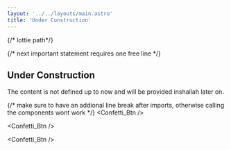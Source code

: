 ```yaml
---
layout: '../../layouts/main.astro'
title: 'Under Construction'
---
```


{/* lottie path*/}


{/* next important statement requires one free line */}


<article class="prose dark:prose-invert">


# Under Construction

The content is not defined up to now and will be provided inshallah later on.


{/* make sure to have an addional line break after imports, otherwise calling the components wont work */}
<Confetti_Btn />

<Confetti_Btn />

<Confetti_Btn />


<script src="https://unpkg.com/@lottiefiles/lottie-player@latest/dist/lottie-player.js"></script>

<lottie-player
  id="lottie_Player_CV_Engl"
  autoplay
  loop
  mode="bounce"
  src= {lottie_Path}
  style="width: 100%;
         margin-top: 50px;">
</lottie-player>


</article>
